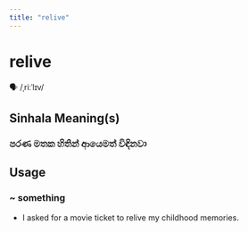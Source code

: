 ```yaml
---
title: "relive"
---
```


# relive

🗣️ /ˌriːˈlɪv/

## Sinhala Meaning(s)

### පරණ මතක හිතින් ආයෙමත් විඳිනවා

## Usage

### ~ something

- I asked for a movie ticket to relive my childhood memories.

